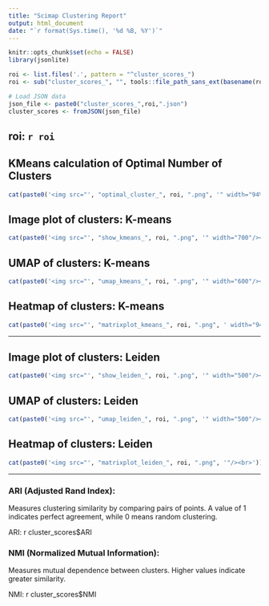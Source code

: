 ```yaml
---
title: "Scimap Clustering Report"
output: html_document
date: "`r format(Sys.time(), '%d %B, %Y')`"
---
```


```r
knitr::opts_chunk$set(echo = FALSE)
library(jsonlite)

roi <- list.files('.', pattern = "^cluster_scores_")
roi <- sub("cluster_scores_", "", tools::file_path_sans_ext(basename(roi)))

# Load JSON data
json_file <- paste0("cluster_scores_",roi,".json")
cluster_scores <- fromJSON(json_file)
```

## roi: `r roi`

## KMeans calculation of Optimal Number of Clusters
```r
cat(paste0('<img src="', "optimal_cluster_", roi, ".png", '" width="94%"/><br>')) #### Make all plots larger in report
```

## Image plot of clusters: K-means
```r
cat(paste0('<img src="', "show_kmeans_", roi, ".png", '" width="700"/><br>'))
```

## UMAP of clusters: K-means
```r
cat(paste0('<img src="', "umap_kmeans_", roi, ".png", '" width="600"/><br>')) #### Make all plots larger in report
```

## Heatmap of clusters: K-means
```r
cat(paste0('<img src="', "matrixplot_kmeans_", roi, ".png", ' width="94%"/><br>'))
```

---


## Image plot of clusters: Leiden
```r
cat(paste0('<img src="', "show_leiden_", roi, ".png", '" width="500"/><br>'))
```

## UMAP of clusters: Leiden
```r
cat(paste0('<img src="', "umap_leiden_", roi, ".png", '" width="500"/><br>')) #### Make all plots larger in report
```

## Heatmap of clusters: Leiden
```r
cat(paste0('<img src="', "matrixplot_leiden_", roi, ".png", '"/><br>'))
```

---

### ARI (Adjusted Rand Index): 

Measures clustering similarity by comparing pairs of points. A value of 1 indicates perfect agreement, while 0 means random clustering.

ARI: r cluster_scores$ARI


### NMI (Normalized Mutual Information): 

Measures mutual dependence between clusters. Higher values indicate greater similarity.

NMI: r cluster_scores$NMI













